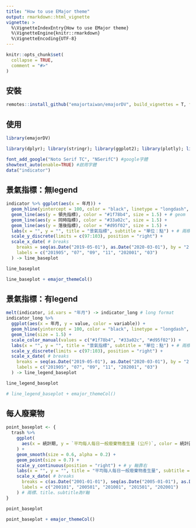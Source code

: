 ```yaml
---
title: "How to use EMajor theme"
output: rmarkdown::html_vignette
vignette: >
  %\VignetteIndexEntry{How to use EMajor theme}
  %\VignetteEngine{knitr::rmarkdown}
  %\VignetteEncoding{UTF-8}
---
```


```r
knitr::opts_chunk$set(
  collapse = TRUE,
  comment = "#>"
)
```

## 安裝

```r
remotes::install_github("emajortaiwan/emajorDV", build_vignettes = T, force=T)
```

## 使用

```r
library(emajorDV)

library(dplyr); library(stringr); library(ggplot2); library(plotly); library(lubridate); library(readr); library(tidyr); library(showtext);library(grid);library(readxl);library(gridExtra); library(reshape2)

font_add_google("Noto Serif TC", "NSerifC") #google字體
showtext_auto(enable=TRUE) #啟用字體
data("indicator")
```

## 景氣指標：無legend

```r
indicator %>% ggplot(aes(x = 年月)) +
  geom_hline(yintercept = 100, color = "black", linetype = "longdash", size = 0.3) + # 標準線
  geom_line(aes(y = 領先指標), color = "#1f78b4", size = 1.5) + # geom
  geom_line(aes(y = 同時指標), color = "#33a02c", size = 1.5) +
  geom_line(aes(y = 落後指標), color = "#d95f02", size = 1.5) +
  labs(x = "", y = "", title = "景氣指標", subtitle = "單位：點") + # 兩標、title、subtitle為Y軸
  scale_y_discrete(limits = c(97:103), position = "right") +
  scale_x_date( # breaks
    breaks = seq(as.Date("2019-05-01"), as.Date("2020-03-01"), by = "2 month"),
    labels = c("201905", "07", "09", "11", "202001", "03")
  ) -> line_baseplot

line_baseplot
```


```r
line_baseplot + emajor_themeCol()
```

## 景氣指標：有legend

```r
melt(indicator, id.vars = "年月") -> indicator_long # long format
indicator_long %>% 
  ggplot(aes(x = 年月, y = value, color = variable)) +
  geom_hline(yintercept = 100, color = "black", linetype = "longdash", size = 0.3) + # 標準線
  geom_line(size = 1.5) +
  scale_color_manual(values = c("#1f78b4", "#33a02c", "#d95f02")) +
  labs(x = "", y = "", title = "景氣指標", subtitle = "單位：點") + # 兩標、title
  scale_y_discrete(limits = c(97:103), position = "right") +
  scale_x_date( # breaks
    breaks = seq(as.Date("2019-05-01"), as.Date("2020-03-01"), by = "2 month"),
    labels = c("201905", "07", "09", "11", "202001", "03")
  ) -> line_legend_baseplot

line_legend_baseplot
```


```r
# line_legend_baseplot + emajor_themeCol()
```

## 每人廢棄物

```r
point_baseplot <- {
  trash %>%
    ggplot(
      aes(x = 統計期, y = `平均每人每日一般廢棄物產生量 (公斤)`, color = 統計區)
    ) +
    geom_smooth(size = 0.6, alpha = 0.2) +
    geom_point(size = 0.7) +
    scale_y_continuous(position = "right") + # y 軸靠右
    labs(x = "", y = "", title = "平均每人每日一般廢棄物產生量", subtitle = "單位：公斤") +
    scale_x_date( # breaks
      breaks = c(as.Date("2001-01-01"), seq(as.Date("2005-01-01"), as.Date("2020-01-01"), by = "5 year")),
      labels = c("200101", "200501", "201001", "201501", "202001")
    ) # 兩標、title、subtitle為Y軸
}

point_baseplot
```

```r
point_baseplot + emajor_themeCol()
```

